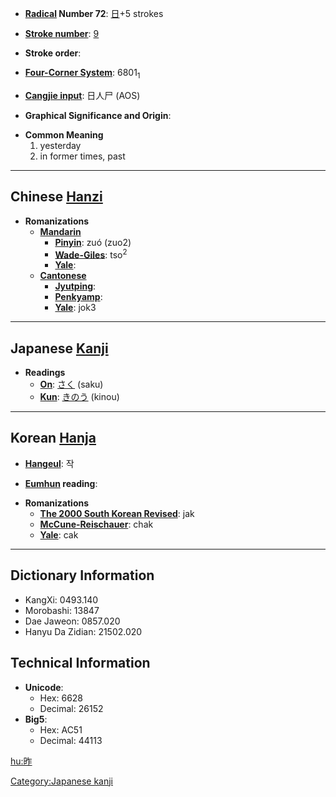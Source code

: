 * '''[[Wiktionary:Chinese radical index| Radical]] Number 72''': [[Wiktionary:Chinese radical index 日|日]]+5 strokes

* '''[[Wiktionary:Chinese total strokes index|Stroke number]]''': [[Wiktionary:Chinese total strokes index 9|9]]

* '''Stroke order''': 

* '''[[Wiktionary:Chinese four corner index|Four-Corner System]]''': 6801<sub>1</sub>

* '''[[Wiktionary:Chinese Cangjie index|Cangjie input]]''': 日人尸 (AOS)

* '''Graphical Significance and Origin''': 

* '''Common Meaning'''
*#yesterday
*# in former times, past


----

== Chinese [[Hanzi]] ==

* '''Romanizations'''
** '''[[Mandarin]]'''
*** '''[[Pinyin]]''': zuó (zuo2)
*** '''[[Wade-Giles]]''': tso<sup>2</sup>
*** '''[[Yale]]''': 
** '''[[Cantonese]]'''
*** '''[[Jyutping]]''':
*** '''[[Penkyamp]]''': 
*** '''[[Yale]]''': jok3


----

== Japanese [[Kanji]] ==

* '''Readings'''
** '''[[On]]''': [[さく]] (saku)
** '''[[Kun]]''': [[きのう]] (kinou)


----

== Korean [[Hanja]] ==

* '''[[Hangeul]]''': 작

* '''[[Eumhun]] reading''': 

* '''Romanizations'''
** '''[[The 2000 South Korean Revised Romanization|The 2000 South Korean Revised]]''': jak
** '''[[McCune-Reischauer]]''': chak
** '''[[Yale]]''': cak

----

== Dictionary Information ==

* KangXi: 0493.140
* Morobashi: 13847
* Dae Jaweon: 0857.020
* Hanyu Da Zidian: 21502.020

== Technical Information ==

* '''Unicode''':
** Hex: 6628
** Decimal: 26152
* '''Big5''':
** Hex: AC51
** Decimal: 44113

[[Category:Japanese kanji]]

[[hu:昨]]